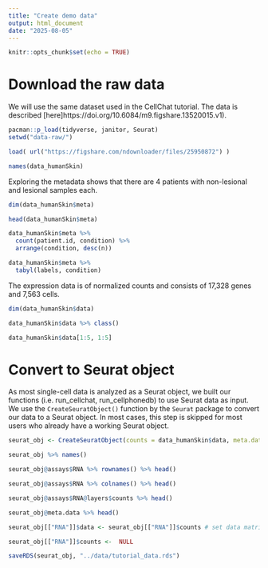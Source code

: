 ```yaml
---
title: "Create demo data"
output: html_document
date: "2025-08-05"
---
```


```r
knitr::opts_chunk$set(echo = TRUE)
```


# Download the raw data

We will use the same dataset used in the CellChat tutorial. 
The data is described [here]https://doi.org/10.6084/m9.figshare.13520015.v1).


```r
pacman::p_load(tidyverse, janitor, Seurat)
setwd("data-raw/")

load( url("https://figshare.com/ndownloader/files/25950872") )

names(data_humanSkin)
```

Exploring the metadata shows that there are 4 patients with non-lesional and lesional samples each.

```r
dim(data_humanSkin$meta)

head(data_humanSkin$meta)

data_humanSkin$meta %>% 
  count(patient.id, condition) %>% 
  arrange(condition, desc(n))

data_humanSkin$meta %>% 
  tabyl(labels, condition)
```

The expression data is of normalized counts and consists of 17,328 genes and 7,563 cells.

```r
dim(data_humanSkin$data)

data_humanSkin$data %>% class()

data_humanSkin$data[1:5, 1:5]
```


# Convert to Seurat object

As most single-cell data is analyzed as a Seurat object, we built our functions (i.e. run_cellchat, run_cellphonedb) to use Seurat data as input. We use the `CreateSeuratObject()` function by the `Seurat` package to convert our data to a Seurat object. In most cases, this step is skipped for most users who already have a working Seurat object.

```r
seurat_obj <- CreateSeuratObject(counts = data_humanSkin$data, meta.data = data_humanSkin$meta)

seurat_obj %>% names()

seurat_obj@assays$RNA %>% rownames() %>% head()

seurat_obj@assays$RNA %>% colnames() %>% head()

seurat_obj@assays$RNA@layers$counts %>% head()

seurat_obj@meta.data %>% head()

seurat_obj[["RNA"]]$data <- seurat_obj[["RNA"]]$counts # set data matrix to data layer to simulate real-world data

seurat_obj[["RNA"]]$counts <-  NULL

saveRDS(seurat_obj, "../data/tutorial_data.rds")
```

